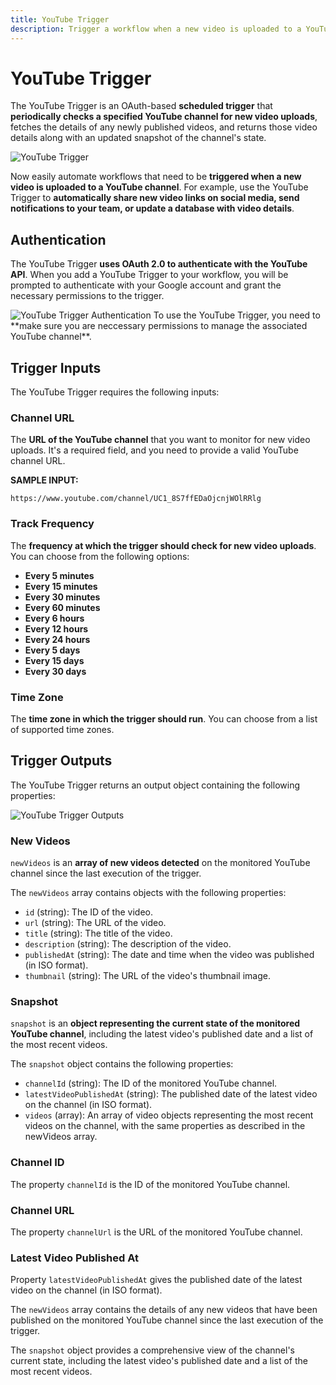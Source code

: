 ```yaml
---
title: YouTube Trigger
description: Trigger a workflow when a new video is uploaded to a YouTube channel.
---
```



# YouTube Trigger

The YouTube Trigger is an OAuth-based **scheduled trigger** that **periodically checks a specified YouTube channel for
new video uploads**, fetches the details of any newly published videos, and returns those video details along with an
updated snapshot of the channel's state.

<Image src={ytTriggerOg} alt='YouTube Trigger' width={1200} />

Now easily automate workflows that need to be **triggered when a new video is uploaded to a YouTube channel**. For
example, use the YouTube Trigger to **automatically share new video links on social media, send notifications to your
team, or update a database with video details**.

## Authentication

The YouTube Trigger **uses OAuth 2.0 to authenticate with the YouTube API**. When you add a YouTube Trigger to your
workflow, you will be prompted to authenticate with your Google account and grant the necessary permissions to the
trigger.

<Image src={ytTriggerAuth} alt='YouTube Trigger Authentication' width={1200} />

<Callout>
  To use the YouTube Trigger, you need to **make sure you are neccessary permissions to manage the associated YouTube
  channel**.
</Callout>

## Trigger Inputs

The YouTube Trigger requires the following inputs:

### Channel URL

The **URL of the YouTube channel** that you want to monitor for new video uploads. It's a required field, and you need
to provide a valid YouTube channel URL.

**SAMPLE INPUT:**

`https://www.youtube.com/channel/UC1_8S7ffEDaOjcnjWOlRRlg`

### Track Frequency

The **frequency at which the trigger should check for new video uploads**. You can choose from the following options:

- **Every 5 minutes**
- **Every 15 minutes**
- **Every 30 minutes**
- **Every 60 minutes**
- **Every 6 hours**
- **Every 12 hours**
- **Every 24 hours**
- **Every 5 days**
- **Every 15 days**
- **Every 30 days**

### Time Zone

The **time zone in which the trigger should run**. You can choose from a list of supported time zones.

## Trigger Outputs

The YouTube Trigger returns an output object containing the following properties:

<Image src={ytTriggerOutputs} alt='YouTube Trigger Outputs' width={1200} />

### New Videos

`newVideos` is an **array of new videos detected** on the monitored YouTube channel since the last execution of the
trigger.

The `newVideos` array contains objects with the following properties:

- `id` (string): The ID of the video.
- `url` (string): The URL of the video.
- `title` (string): The title of the video.
- `description` (string): The description of the video.
- `publishedAt` (string): The date and time when the video was published (in ISO format).
- `thumbnail` (string): The URL of the video's thumbnail image.

### Snapshot

`snapshot` is an **object representing the current state of the monitored YouTube channel**, including the latest
video's published date and a list of the most recent videos.

The `snapshot` object contains the following properties:

- `channelId` (string): The ID of the monitored YouTube channel.
- `latestVideoPublishedAt` (string): The published date of the latest video on the channel (in ISO format).
- `videos` (array): An array of video objects representing the most recent videos on the channel, with the same
  properties as described in the newVideos array.

### Channel ID

The property `channelId` is the ID of the monitored YouTube channel.

### Channel URL

The property `channelUrl` is the URL of the monitored YouTube channel.

### Latest Video Published At

Property `latestVideoPublishedAt` gives the published date of the latest video on the channel (in ISO format).

The `newVideos` array contains the details of any new videos that have been published on the monitored YouTube channel
since the last execution of the trigger.

The `snapshot` object provides a comprehensive view of the channel's current state, including the latest video's
published date and a list of the most recent videos.
